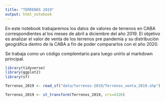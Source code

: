 ```yaml
---
title: "TERRENOS 2019"
output: html_notebook
---
```


En este notebook trabajaremos los datos de valores de terrenos en CABA correspondientes al los meses de abril a diciembre del año 2019. El objetivo es analizar el valor de venta de los terrenos pre pandemia y su distribución geográfica dentro de la CABA a fin de poder compararlos con el año 2020. 

Se trabaja como un código complemtario para luego unirlo al markdown principal.

```r
library(tidyverse)
library(ggplot2)
library(sf)
```

```r
Terrenos_2019 <- read_sf("data/terrenos-2019/Terrenos_venta_2019.shp") 

Terrenos_2019 <- st_transform(Terrenos_2019, crs=4326) 
```


